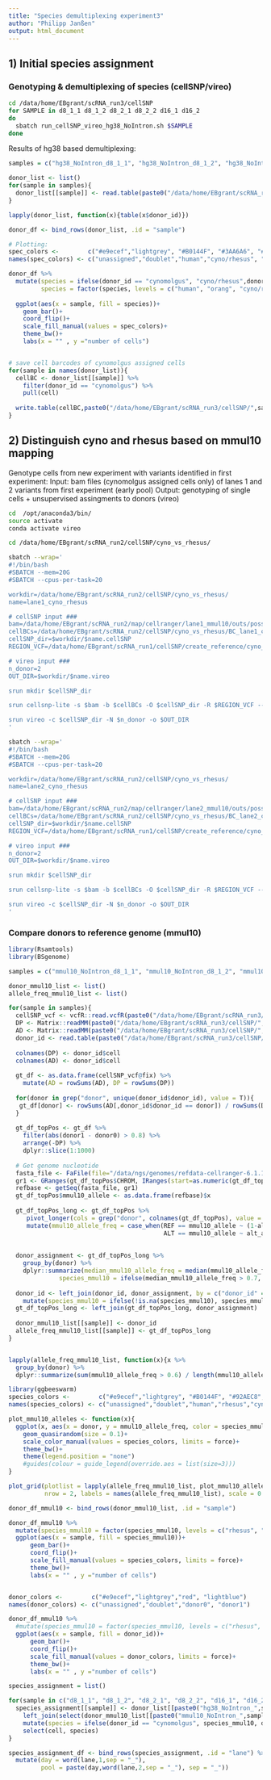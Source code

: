 ```yaml
---
title: "Species demultiplexing experiment3"
author: "Philipp Janßen"
output: html_document
---
```


## 1) Initial species assignment

### Genotyping & demultiplexing of species (cellSNP/vireo)

```bash
cd /data/home/EBgrant/scRNA_run3/cellSNP
for SAMPLE in d8_1_1 d8_1_2 d8_2_1 d8_2_2 d16_1 d16_2
do
  sbatch run_cellSNP_vireo_hg38_NoIntron.sh $SAMPLE
done
```

Results of hg38 based demultiplexing: 

```r
samples = c("hg38_NoIntron_d8_1_1", "hg38_NoIntron_d8_1_2", "hg38_NoIntron_d8_2_1", "hg38_NoIntron_d8_2_2", "hg38_NoIntron_d16_1", "hg38_NoIntron_d16_2")

donor_list <- list()
for(sample in samples){
  donor_list[[sample]] <- read.table(paste0("/data/home/EBgrant/scRNA_run3/cellSNP/",sample,"/vireo_NoIntron/donor_ids.tsv"), header = T)
}

lapply(donor_list, function(x){table(x$donor_id)})

donor_df <- bind_rows(donor_list, .id = "sample")

# Plotting: 
spec_colors <-        c("#e9ecef","lightgrey", "#B0144F", "#3AA6A6", "#F2A518")
names(spec_colors) <- c("unassigned","doublet","human","cyno/rhesus", "orang")

donor_df %>% 
  mutate(species = ifelse(donor_id == "cynomolgus", "cyno/rhesus",donor_id),
         species = factor(species, levels = c("human", "orang", "cyno/rhesus" ,"doublet", "unassigned"))) %>% 
  
  ggplot(aes(x = sample, fill = species))+
    geom_bar()+
    coord_flip()+
    scale_fill_manual(values = spec_colors)+
    theme_bw()+
    labs(x = "" , y ="number of cells")


# save cell barcodes of cynomolgus assigned cells
for(sample in names(donor_list)){
  cellBC <- donor_list[[sample]] %>% 
    filter(donor_id == "cynomolgus") %>% 
    pull(cell)
  
  write.table(cellBC,paste0("/data/home/EBgrant/scRNA_run3/cellSNP/",sample,"/cyno_cells.txt"), row.names = F, col.names = F, quote = F)
}

```


## 2) Distinguish cyno and rhesus based on mmul10 mapping

Genotype cells from new experiment with variants identified in first experiment:
Input: bam files (cynomolgus assigned cells only) of lanes 1 and 2 
       variants from first experiment (early pool)
Output: genotyping of single cells + unsupervised assingments to donors (vireo)

```bash
cd  /opt/anaconda3/bin/
source activate
conda activate vireo

cd /data/home/EBgrant/scRNA_run2/cellSNP/cyno_vs_rhesus/

sbatch --wrap='
#!/bin/bash
#SBATCH --mem=20G
#SBATCH --cpus-per-task=20

workdir=/data/home/EBgrant/scRNA_run2/cellSNP/cyno_vs_rhesus/
name=lane1_cyno_rhesus

# cellSNP input ###
bam=/data/home/EBgrant/scRNA_run2/map/cellranger/lane1_mmul10/outs/possorted_genome_bam.bam
cellBCs=/data/home/EBgrant/scRNA_run2/cellSNP/cyno_vs_rhesus/BC_lane1_cynomolgus.txt
cellSNP_dir=$workdir/$name.cellSNP
REGION_VCF=/data/home/EBgrant/scRNA_run1/cellSNP/create_reference/cyno_rhesus_variants_mmul10_early.cellSNP/cellSNP.base.vcf.gz

# vireo input ###
n_donor=2
OUT_DIR=$workdir/$name.vireo

srun mkdir $cellSNP_dir

srun cellsnp-lite -s $bam -b $cellBCs -O $cellSNP_dir -R $REGION_VCF --minMAF 0 --minCOUNT 5 --cellTAG CB --UMItag UB --gzip

srun vireo -c $cellSNP_dir -N $n_donor -o $OUT_DIR
'

sbatch --wrap='
#!/bin/bash
#SBATCH --mem=20G
#SBATCH --cpus-per-task=20

workdir=/data/home/EBgrant/scRNA_run2/cellSNP/cyno_vs_rhesus/
name=lane2_cyno_rhesus

# cellSNP input ###
bam=/data/home/EBgrant/scRNA_run2/map/cellranger/lane2_mmul10/outs/possorted_genome_bam.bam
cellBCs=/data/home/EBgrant/scRNA_run2/cellSNP/cyno_vs_rhesus/BC_lane2_cynomolgus.txt
cellSNP_dir=$workdir/$name.cellSNP
REGION_VCF=/data/home/EBgrant/scRNA_run1/cellSNP/create_reference/cyno_rhesus_variants_mmul10_early.cellSNP/cellSNP.base.vcf.gz

# vireo input ###
n_donor=2
OUT_DIR=$workdir/$name.vireo

srun mkdir $cellSNP_dir

srun cellsnp-lite -s $bam -b $cellBCs -O $cellSNP_dir -R $REGION_VCF --minMAF 0 --minCOUNT 5 --cellTAG CB --UMItag UB --gzip

srun vireo -c $cellSNP_dir -N $n_donor -o $OUT_DIR
'
```

### Compare donors to reference genome (mmul10)

```r
library(Rsamtools)
library(BSgenome)

samples = c("mmul10_NoIntron_d8_1_1", "mmul10_NoIntron_d8_1_2", "mmul10_NoIntron_d8_2_1", "mmul10_NoIntron_d8_2_2", "mmul10_NoIntron_d16_1", "mmul10_NoIntron_d16_2")

donor_mmul10_list <- list()
allele_freq_mmul10_list <- list()

for(sample in samples){
  cellSNP_vcf <- vcfR::read.vcfR(paste0("/data/home/EBgrant/scRNA_run3/cellSNP/", sample, "/cellsnp/cellSNP.base.vcf.gz"))
  DP <- Matrix::readMM(paste0("/data/home/EBgrant/scRNA_run3/cellSNP/",sample,"/cellsnp/cellSNP.tag.DP.mtx"))
  AD <- Matrix::readMM(paste0("/data/home/EBgrant/scRNA_run3/cellSNP/",sample,"/cellsnp/cellSNP.tag.AD.mtx"))
  donor_id <- read.table(paste0("/data/home/EBgrant/scRNA_run3/cellSNP/",sample,"/vireo/donor_ids.tsv"), header = T)
  
  colnames(DP) <- donor_id$cell
  colnames(AD) <- donor_id$cell
  
  gt_df <- as.data.frame(cellSNP_vcf@fix) %>% 
    mutate(AD = rowSums(AD), DP = rowSums(DP))
  
  for(donor in grep("donor", unique(donor_id$donor_id), value = T)){
   gt_df[donor] <- rowSums(AD[,donor_id$donor_id == donor]) / rowSums(DP[,donor_id$donor_id == donor])
  }
  
  gt_df_topPos <- gt_df %>% 
    filter(abs(donor1 - donor0) > 0.8) %>% 
    arrange(-DP) %>% 
    dplyr::slice(1:1000)
  
  # Get genome nucleotide
  fasta_file <- FaFile(file="/data/ngs/genomes/refdata-cellranger-6.1.1/mmul10/fasta/genome.fa")
  gr1 <- GRanges(gt_df_topPos$CHROM, IRanges(start=as.numeric(gt_df_topPos$POS), end=as.numeric(gt_df_topPos$POS)))
  refbase <- getSeq(fasta_file, gr1)
  gt_df_topPos$mmul10_allele <- as.data.frame(refbase)$x
  
  gt_df_topPos_long <- gt_df_topPos %>% 
     pivot_longer(cols = grep("donor", colnames(gt_df_topPos), value = T), values_to = "alt_allele_freq", names_to = "donor") %>% 
     mutate(mmul10_allele_freq = case_when(REF == mmul10_allele ~ (1-alt_allele_freq),
                                           ALT == mmul10_allele ~ alt_allele_freq))
  
  
  donor_assignment <- gt_df_topPos_long %>% 
    group_by(donor) %>% 
    dplyr::summarize(median_mmul10_allele_freq = median(mmul10_allele_freq),
              species_mmul10 = ifelse(median_mmul10_allele_freq > 0.7, "rhesus", "cynomolgus"))
  
  donor_id <- left_join(donor_id, donor_assignment, by = c("donor_id" ="donor")) %>% 
    mutate(species_mmul10 = ifelse(!is.na(species_mmul10), species_mmul10, donor_id))
  gt_df_topPos_long <- left_join(gt_df_topPos_long, donor_assignment)
  
  donor_mmul10_list[[sample]] <- donor_id
  allele_freq_mmul10_list[[sample]] <- gt_df_topPos_long
}


lapply(allele_freq_mmul10_list, function(x){x %>% 
  group_by(donor) %>% 
  dplyr::summarize(sum(mmul10_allele_freq > 0.6) / length(mmul10_allele_freq))})
```

```r
library(ggbeeswarm)
species_colors <-        c("#e9ecef","lightgrey", "#B0144F", "#92AEC8", "#3AA6A6", "#F2A518")
names(species_colors) <- c("unassigned","doublet","human","rhesus","cynomolgus", "orang")

plot_mmul10_alleles <- function(x){
  ggplot(x, aes(x = donor, y = mmul10_allele_freq, color = species_mmul10))+
    geom_quasirandom(size = 0.1)+
    scale_color_manual(values = species_colors, limits = force)+
    theme_bw()+
    theme(legend.position = "none")
    #guides(colour = guide_legend(override.aes = list(size=3)))
}

plot_grid(plotlist = lapply(allele_freq_mmul10_list, plot_mmul10_alleles),
          nrow = 2, labels = names(allele_freq_mmul10_list), scale = 0.8)

```

```r
donor_df_mmul10 <- bind_rows(donor_mmul10_list, .id = "sample")

donor_df_mmul10 %>% 
  mutate(species_mmul10 = factor(species_mmul10, levels = c("rhesus", "cynomolgus","unassigned", "doublet"))) %>% 
  ggplot(aes(x = sample, fill = species_mmul10))+
      geom_bar()+
      coord_flip()+
      scale_fill_manual(values = species_colors, limits = force)+
      theme_bw()+
      labs(x = "" , y ="number of cells")


donor_colors <-        c("#e9ecef","lightgrey","red", "lightblue")
names(donor_colors) <- c("unassigned","doublet","donor0", "donor1")

donor_df_mmul10 %>% 
  #mutate(species_mmul10 = factor(species_mmul10, levels = c("rhesus", "cynomolgus","unassigned", "doublet"))) %>% 
  ggplot(aes(x = sample, fill = donor_id))+
      geom_bar()+
      coord_flip()+
      scale_fill_manual(values = donor_colors, limits = force)+
      theme_bw()+
      labs(x = "" , y ="number of cells")
```

```r
species_assignment = list()

for(sample in c("d8_1_1", "d8_1_2", "d8_2_1", "d8_2_2", "d16_1", "d16_2")){
  species_assignment[[sample]] <- donor_list[[paste0("hg38_NoIntron_",sample)]] %>% 
    left_join(select(donor_mmul10_list[[paste0("mmul10_NoIntron_",sample)]], c("cell", "species_mmul10"))) %>% 
    mutate(species = ifelse(donor_id == "cynomolgus", species_mmul10, donor_id)) %>% 
    select(cell, species)
}

species_assignment_df <- bind_rows(species_assignment, .id = "lane") %>% 
  mutate(day = word(lane,1,sep = "_"),
         pool = paste(day,word(lane,2,sep = "_"), sep = "_"))

```

